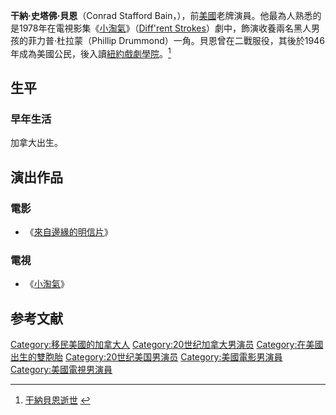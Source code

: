 {{noteTA
|T=zh-hans:康拉德·貝恩;zh-hk:干納·貝恩;zh-tw:康拉德·貝恩;
|1=zh-hans:康拉德;zh-hk:干納;zh-tw:康拉德;
}}
{{Infobox person
| name         = 干納·貝恩<br>Conrad Bain
| image        = Conrad Bain Arthur Harmon Maude 1975.JPG
| caption      = Bain as Arthur Harmon in ''[[Maude_(TV_series)|Maude]]'', 1975
| birth_name   = Conrad Stafford Bain
| birth_date   = {{birth date|1923|02|04}}
| birth_place  = [[Lethbridge|Lethbridge]], [[Alberta|Alberta]], [[Canada|Canada]]
| death_date   = {{death date and age|2013|01|14|1923|02|04}}
| death_place  = [[Livermore,_California|Livermore, California]], U.S. 
| death_cause  = [[自然死亡|自然死亡]]
| resting_place = [[Cremation|Cremation]]
| education    = [[Banff_Centre|Banff School of Fine Arts]]
| alma_mater   = [[紐約戲劇學院|紐約戲劇學院]]
| television   = ''[[Diff'rent_Strokes|Diff'rent Strokes]]'',<br/>''[[Maude_(TV_series)|Maude]]''
| known_for    = ''Dr. Arthur Harmon'' on Maude, <br>''Phillip Drummond'' on Diff'rent Strokes   
|occupation   = Actor
| years_active = 1952–1996
| spouse       = Monica Sloan <br><small>(m. 1945-2009; her death)</small>
| children     = 3
| relations    = [[Bonar_Bain|Bonar Bain]] (brother, deceased)
| parents      = Jean Agnes (née Young),<br/>Stafford Harrison Bain
}}
'''干納·史塔佛·貝恩'''（Conrad Stafford Bain，{{bd|1923年|2月4日|2013年|1月14日|catIdx=Bain}}），前[[美國|美國]]老牌演員。他最為人熟悉的是1978年在電視影集《[[小淘氣_(1978年美國影集)|小淘氣]]》（[[Diff'rent_Strokes|Diff'rent Strokes]]）劇中，飾演收養兩名黑人男孩的菲力普·杜拉蒙（Phillip Drummond）一角。貝恩曾在二戰服役，其後於1946年成為美國公民，後入讀[[紐約戲劇學院|紐約戲劇學院]]。<ref>[http://news.sina.com.hk/news/20130118/-16-2874687/1.html 干納貝恩逝世] {{webarchive|url=https://web.archive.org/web/20150412140848/http://news.sina.com.hk/news/20130118/-16-2874687/1.html |date=2015-04-12 }}</ref>

==生平==
===早年生活===
加拿大出生。

==演出作品==
===電影===
*《[[來自邊緣的明信片|來自邊緣的明信片]]》

===電視===
*《[[小淘氣_(1978年美國影集)|小淘氣]]》

==参考文献==
{{reflist}}

{{Authority control}}
{{DEFAULTSORT:Bain, Conrad}}
[[Category:移民美國的加拿大人|Category:移民美國的加拿大人]]
[[Category:20世纪加拿大男演员|Category:20世纪加拿大男演员]]
[[Category:在美國出生的雙胞胎|Category:在美國出生的雙胞胎]]
[[Category:20世纪美国男演员|Category:20世纪美国男演员]]
[[Category:美國電影男演員|Category:美國電影男演員]]
[[Category:美國電視男演員|Category:美國電視男演員]]